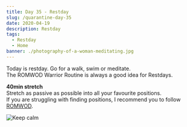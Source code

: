 ```yaml
---
title: Day 35 - Restday
slug: /quarantine-day-35
date: 2020-04-19
description: Restday
tags:
  - Restday
  - Home
banner: ./photography-of-a-woman-meditating.jpg
---
```


Today is restday. Go for a walk, swim or meditate.<br/>
The ROMWOD Warrior Routine is always a good idea for Restdays.

**40min stretch**<br/>
Stretch as passive as possible into all your favourite positions.<br/>
If you are struggling with finding positions, I recommend you to follow [ROMWOD](https://romwod.com/).

![Keep calm](./photography-of-a-woman-meditating.jpg)
